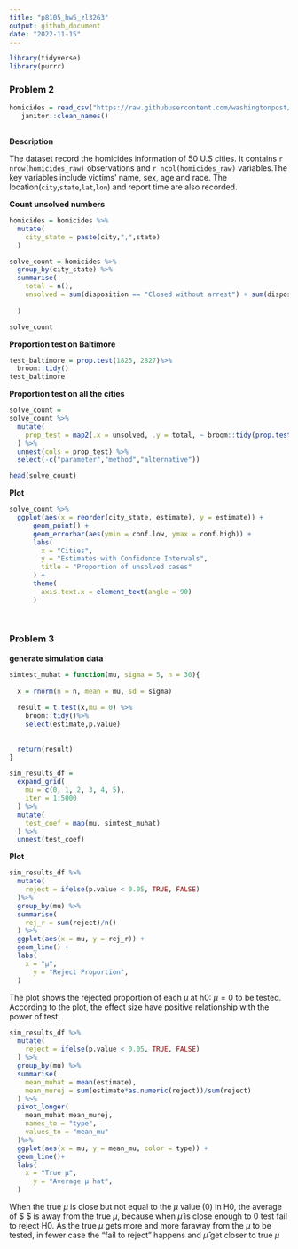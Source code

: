 ```yaml
---
title: "p8105_hw5_zl3263"
output: github_document
date: "2022-11-15"
---
```


```r
library(tidyverse)
library(purrr)
```

### Problem 2

```r
homicides = read_csv("https://raw.githubusercontent.com/washingtonpost/data-homicides/master/homicide-data.csv")%>%
   janitor::clean_names()
  
```

**Description**

The dataset record the homicides  information of 50 U.S cities. It contains `r nrow(homicides_raw)` observations and `r ncol(homicides_raw)` variables.The key variables include victims' name, sex, age and race. The location(`city`,`state`,`lat`,`lon`) and report time are also recorded.

**Count unsolved numbers**

```r
homicides = homicides %>%
  mutate(
    city_state = paste(city,",",state)
  )

solve_count = homicides %>%
  group_by(city_state) %>%
  summarise(
    total = n(),
    unsolved = sum(disposition == "Closed without arrest") + sum(disposition == "Open/No arrest")
    
  )

solve_count
```
**Proportion test on Baltimore**

```r
test_baltimore = prop.test(1825, 2827)%>%
  broom::tidy()
test_baltimore
```
**Proportion test on all the cities**

```r
solve_count = 
solve_count %>%
  mutate(
    prop_test = map2(.x = unsolved, .y = total, ~ broom::tidy(prop.test(.x, .y)))
  ) %>%
  unnest(cols = prop_test) %>%
  select(-c("parameter","method","alternative"))

head(solve_count)
```

**Plot**
```r
solve_count %>%
  ggplot(aes(x = reorder(city_state, estimate), y = estimate)) +
	  geom_point() +
	  geom_errorbar(aes(ymin = conf.low, ymax = conf.high)) +
	  labs(
	  	x = "Cities",
	  	y = "Estimates with Confidence Intervals",
	  	title = "Proportion of unsolved cases"
	  ) +
	  theme(
	  	axis.text.x = element_text(angle = 90)
	  )

  
```

### Problem 3

**generate simulation data**
```r
simtest_muhat = function(mu, sigma = 5, n = 30){
  
  x = rnorm(n = n, mean = mu, sd = sigma)
  
  result = t.test(x,mu = 0) %>%
    broom::tidy()%>%
    select(estimate,p.value)
  
  
  return(result)
}

sim_results_df = 
  expand_grid(
    mu = c(0, 1, 2, 3, 4, 5),
    iter = 1:5000
  ) %>% 
  mutate(
    test_coef = map(mu, simtest_muhat)
  ) %>% 
  unnest(test_coef)

```

**Plot**

```r
sim_results_df %>%
  mutate(
    reject = ifelse(p.value < 0.05, TRUE, FALSE)
  )%>%
  group_by(mu) %>%
  summarise(
    rej_r = sum(reject)/n()
  ) %>%
  ggplot(aes(x = mu, y = rej_r)) +
  geom_line() +
  labs(
    x = "μ",
	  y = "Reject Proportion",
  )
```

The plot shows the rejected proportion of each $\mu$ at h0: $\mu = 0$  to be tested. According to the plot, the effect size have positive relationship with the power of test.

```r
sim_results_df %>%
  mutate(
    reject = ifelse(p.value < 0.05, TRUE, FALSE)
  ) %>%
  group_by(mu) %>%
  summarise(
    mean_muhat = mean(estimate),
    mean_murej = sum(estimate*as.numeric(reject))/sum(reject)
  ) %>%
  pivot_longer(
    mean_muhat:mean_murej,
    names_to = "type",
    values_to = "mean_mu"
  )%>%
  ggplot(aes(x = mu, y = mean_mu, color = type)) +
  geom_line()+
  labs(
    x = "True μ",
	  y = "Average μ hat",
  )
```
When the true $\mu$ is close but not equal to the $\mu$ value (0) in H0, the average of $\hat{\mu} $ is away from the true $\mu$, because when $\hat{\mu}$ is close enough to 0 test fail to reject H0. As the true  $\mu$ gets more and more faraway from the $\mu$ to be tested, in fewer case the "fail to reject" happens and $\hat{\mu}$ get closer to true $\mu$